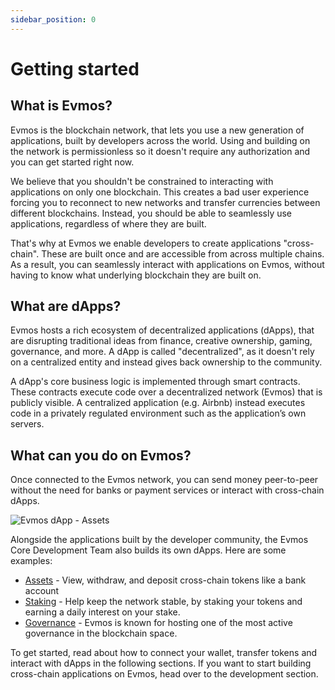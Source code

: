 ```yaml
---
sidebar_position: 0
---
```


# Getting started

## What is Evmos?

Evmos is the blockchain network, that lets you use a new generation of applications, built by developers across the world. Using and building on the network is permissionless so it doesn't require any authorization and you can get started right now.

We believe that you shouldn't be constrained to interacting with applications on only one blockchain. This creates a bad user experience forcing you to reconnect to new networks and transfer currencies between different blockchains. Instead, you should be able to seamlessly use applications, regardless of where they are built.

That's why at Evmos we enable developers to create applications "cross-chain". These are built once and are accessible from across multiple chains. As a result, you can seamlessly interact with applications on Evmos, without having to know what underlying blockchain they are built on.

## What are dApps?

Evmos hosts a rich ecosystem of decentralized applications (dApps), that are disrupting traditional ideas from finance, creative ownership, gaming, governance, and more. A dApp is called "decentralized", as it doesn't rely on a centralized entity and instead gives back ownership to the community.

A dApp's core business logic is implemented through smart contracts. These contracts execute code over a decentralized network (Evmos) that is publicly visible. A centralized application (e.g. Airbnb) instead executes code in a privately regulated environment such as the application’s own servers.

## What can you do on Evmos?

Once connected to the Evmos network, you can send money peer-to-peer without the need for banks or payment services or interact with cross-chain dApps.

![Evmos dApp - Assets](/img/evmos_assets.png)

Alongside the applications built by the developer community, the Evmos Core Development Team also builds its own dApps. Here are some examples:

* [Assets](https://app.evmos.org/assets) - View, withdraw, and deposit cross-chain tokens like a bank account
* [Staking](https://app.evmos.org/staking) - Help keep the network stable, by staking your tokens and earning a daily interest on your stake.
* [Governance](https://app.evmos.org/governance) - Evmos is known for hosting one of the most active governance in the blockchain space.

To get started, read about how to connect your wallet, transfer tokens and interact with dApps in the following sections. If you want to start building cross-chain applications on Evmos, head over to the development section.
